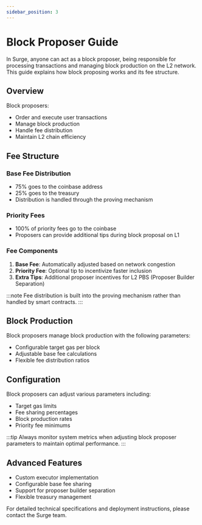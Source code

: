 ```yaml
---
sidebar_position: 3
---
```


# Block Proposer Guide

In Surge, anyone can act as a block proposer, being responsible for processing transactions and managing block production on the L2 network. This guide explains how block proposing works and its fee structure.

## Overview

Block proposers:

- Order and execute user transactions
- Manage block production
- Handle fee distribution
- Maintain L2 chain efficiency

## Fee Structure

### Base Fee Distribution

- 75% goes to the coinbase address
- 25% goes to the treasury
- Distribution is handled through the proving mechanism

### Priority Fees

- 100% of priority fees go to the coinbase
- Proposers can provide additional tips during block proposal on L1

### Fee Components

1. **Base Fee**: Automatically adjusted based on network congestion
2. **Priority Fee**: Optional tip to incentivize faster inclusion
3. **Extra Tips**: Additional proposer incentives for L2 PBS (Proposer Builder Separation)

:::note
Fee distribution is built into the proving mechanism rather than handled by smart contracts.
:::

## Block Production

Block proposers manage block production with the following parameters:

- Configurable target gas per block
- Adjustable base fee calculations
- Flexible fee distribution ratios

## Configuration

Block proposers can adjust various parameters including:

- Target gas limits
- Fee sharing percentages
- Block production rates
- Priority fee minimums

:::tip
Always monitor system metrics when adjusting block proposer parameters to maintain optimal performance.
:::

## Advanced Features

- Custom executor implementation
- Configurable base fee sharing
- Support for proposer builder separation
- Flexible treasury management

For detailed technical specifications and deployment instructions, please contact the Surge team.
